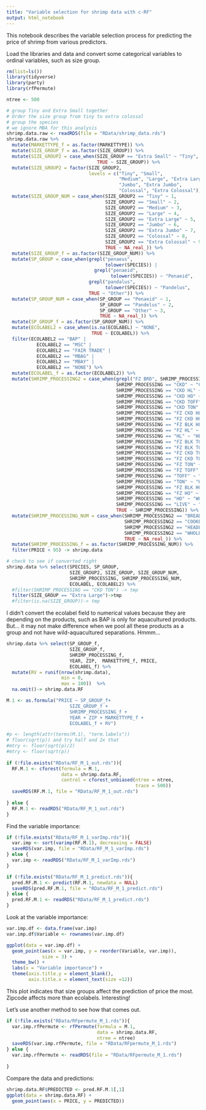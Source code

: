 ```yaml
---
title: "Variable selection for shrimp data with c-RF"
output: html_notebook
---
```


This notebook describes the variable selection process for predicting the price of shrimp from various predictors. 

Load the libraries and data and convert some categorical variables to ordinal variables, such as size group. 
```r
rm(list=ls())
library(tidyverse)
library(party)
library(rfPermute)

ntree <- 500

# group Tiny and Extra Small together
# Order the size group from tiny to extra colossal
# group the species 
# we ignore MBA for this analysis
shrimp.data.raw <- readRDS(file = "RData/shrimp_data.rds")
shrimp.data.raw %>%
  mutate(MARKETTYPE_f = as.factor(MARKETTYPE)) %>%
  mutate(SIZE_GROUP_f = as.factor(SIZE_GROUP)) %>%
  mutate(SIZE_GROUP2 = case_when(SIZE_GROUP == "Extra Small" ~ "Tiny", 
                                 TRUE ~ SIZE_GROUP)) %>%
  mutate(SIZE_GROUP2 = factor(SIZE_GROUP2, 
                              levels = c("Tiny", "Small",
                                         "Medium", "Large", "Extra Large",
                                         "Jumbo", "Extra Jumbo",
                                         "Colossal", "Extra Colossal"))) %>%
  mutate(SIZE_GROUP_NUM = case_when(SIZE_GROUP2 == "Tiny" ~ 1,
                                    SIZE_GROUP2 == "Small" ~ 2,
                                    SIZE_GROUP2 == "Medium" ~ 3,
                                    SIZE_GROUP2 == "Large" ~ 4,
                                    SIZE_GROUP2 == "Extra Large" ~ 5,
                                    SIZE_GROUP2 == "Jumbo" ~ 6,
                                    SIZE_GROUP2 == "Extra Jumbo" ~ 7,
                                    SIZE_GROUP2 == "Colossal" ~ 8,
                                    SIZE_GROUP2 == "Extra Colossal" ~ 9,
                                    TRUE ~ NA_real_)) %>%
  mutate(SIZE_GROUP_f = as.factor(SIZE_GROUP_NUM)) %>%
  mutate(SP_GROUP = case_when(grepl("penaeus", 
                                    tolower(SPECIES)) |
                                grepl("penaeid", 
                                      tolower(SPECIES)) ~ "Penaeid",
                              grepl("pandalus", 
                                    tolower(SPECIES)) ~ "Pandelus",
                              TRUE ~ "Other")) %>%
  mutate(SP_GROUP_NUM = case_when(SP_GROUP == "Penaeid" ~ 1,
                                  SP_GROUP == "Pandelus" ~ 2,
                                  SP_GROUP == "Other" ~ 3,
                                  TRUE ~ NA_real_)) %>%
  mutate(SP_GROUP_f = as.factor(SP_GROUP_NUM)) %>%
  mutate(ECOLABEL2 = case_when(is.na(ECOLABEL) ~ "NONE",
                               TRUE ~ ECOLABEL)) %>%
  filter(ECOLABEL2 == "BAP" | 
           ECOLABEL2 == "MSC" | 
           ECOLABEL2 == "FAIR TRADE" | 
           ECOLABEL2 == "MBAG" | 
           ECOLABEL2 == "MBAY" | 
           ECOLABEL2 == "NONE") %>%
  mutate(ECOLABEL_f = as.factor(ECOLABEL2)) %>%
  mutate(SHRIMP_PROCESSING2 = case_when(grepl("FZ BRD", SHRIMP_PROCESSING) ~ "BREADED",
                                        SHRIMP_PROCESSING == "CKD" ~ "COOKED", 
                                        SHRIMP_PROCESSING == "CKD HL" ~ "COOKED",
                                        SHRIMP_PROCESSING == "CKD HO" ~ "COOKED", 
                                        SHRIMP_PROCESSING == "CKD TOFF" ~ "COOKED",
                                        SHRIMP_PROCESSING == "CKD TON" ~ "COOKED", 
                                        SHRIMP_PROCESSING == "FZ CKD HL" ~ "COOKED",
                                        SHRIMP_PROCESSING == "FZ CKD HO" ~ "COOKED",
                                        SHRIMP_PROCESSING == "FZ BLK HL" ~ "HEADLESS_RAW", 
                                        SHRIMP_PROCESSING == "FZ HL" ~ "HEADLESS_RAW",
                                        SHRIMP_PROCESSING == "HL" ~ "HEADLESS_RAW",
                                        SHRIMP_PROCESSING == "FZ BLK TON" ~ "HEADLESS_RAW", 
                                        SHRIMP_PROCESSING == "FZ BLK TOFF" ~ "HEADLESS_RAW",
                                        SHRIMP_PROCESSING == "FZ CKD TON" ~ "HEADLESS_RAW",
                                        SHRIMP_PROCESSING == "FZ CKD TOFF" ~ "HEADLESS_RAW",
                                        SHRIMP_PROCESSING == "FZ TON" ~ "HEADLESS_RAW", 
                                        SHRIMP_PROCESSING == "FZ TOFF" ~ "HEADLESS_RAW",
                                        SHRIMP_PROCESSING == "TOFF" ~ "HEADLESS_RAW", 
                                        SHRIMP_PROCESSING == "TON" ~ "HEADLESS_RAW",
                                        SHRIMP_PROCESSING == "FZ BLK HO" ~ "WHOLE_RAW", 
                                        SHRIMP_PROCESSING == "FZ HO" ~ "WHOLE_RAW",
                                        SHRIMP_PROCESSING == "HO" ~ "WHOLE_RAW", 
                                        SHRIMP_PROCESSING == "LIVE" ~ "WHOLE_RAW",
                                        TRUE ~ SHRIMP_PROCESSING)) %>%
  mutate(SHRIMP_PROCESSING_NUM = case_when(SHRIMP_PROCESSING2 == "BREADED" ~ 1,
                                           SHRIMP_PROCESSING2 == "COOKED" ~ 2,
                                           SHRIMP_PROCESSING2 == "HEADLESS_RAW" ~ 3,
                                           SHRIMP_PROCESSING2 == "WHOLE_RAW" ~ 4,
                                           TRUE ~ NA_real_)) %>%
  mutate(SHRIMP_PROCESSING_f = as.factor(SHRIMP_PROCESSING_NUM)) %>%
  filter(PRICE < 95) -> shrimp.data

# check to see if converted right
shrimp.data %>% select(SPECIES, SP_GROUP, 
                       SIZE_GROUP2, SIZE_GROUP, SIZE_GROUP_NUM,
                       SHRIMP_PROCESSING, SHRIMP_PROCESSING_NUM,
                       ECOLABEL, ECOLABEL2) %>%
  #filter(SHRIMP_PROCESSING == "CKD TON") -> tmp
  filter(SIZE_GROUP == "Extra Large")->tmp
  #filter(is.na(SIZE_GROUP))-> tmp
```

I didn't convert the ecolabel field to numerical values because they are depending on the products, such as BAP is only for aquacultured products. But... it may not make difference when we pool all these products as a group and not have wild-aquacultured separations. Hmmm... 

```r
shrimp.data %>% select(SP_GROUP_f,
                       SIZE_GROUP_f,
                       SHRIMP_PROCESSING_f,
                       YEAR, ZIP,  MARKETTYPE_f, PRICE,
                       ECOLABEL_f) %>% 
  mutate(RV = runif(nrow(shrimp.data), 
                    min = 0, 
                    max = 100))  %>%
  na.omit()-> shrimp.data.RF

M.1 <- as.formula("PRICE ~ SP_GROUP_f+
                       SIZE_GROUP_f +
                       SHRIMP_PROCESSING_f +
                       YEAR + ZIP + MARKETTYPE_f +
                       ECOLABEL_f + RV")

#p <- length(attr(terms(M.1), "term.labels"))
# floor(sqrt(p)) and try half and 2x that
#mtry <- floor(sqrt(p)/2)
#mtry <- floor(sqrt(p))
  
if (!file.exists("RData/RF_M_1_out.rds")){
  RF.M.1 <- cforest(formula = M.1,
                    data = shrimp.data.RF,
                    control = cforest_unbiased(ntree = ntree,
                                               trace = 500))
  saveRDS(RF.M.1, file = "RData/RF_M_1_out.rds")
  
} else {
  RF.M.1 <- readRDS("RData/RF_M_1_out.rds")
}

```

Find the variable importance:
```r
if (!file.exists("RData/RF_M_1_varImp.rds")){
  var.imp <- sort(varimp(RF.M.1), decreasing = FALSE)
  saveRDS(var.imp, file = "RData/RF_M_1_varImp.rds")
} else {
  var.imp <- readRDS("RData/RF_M_1_varImp.rds")
}

if (!file.exists("RData/RF_M_1_predict.rds")){
  pred.RF.M.1 <- predict(RF.M.1, newdata = NULL)
  saveRDS(pred.RF.M.1, file = "RData/RF_M_1_predict.rds")
} else {
  pred.RF.M.1 <- readRDS("RData/RF_M_1_predict.rds")
}
```

Look at the variable importance:
```r
var.imp.df <- data.frame(var.imp)
var.imp.df$Variable <- rownames(var.imp.df)

ggplot(data = var.imp.df) + 
  geom_point(aes(x = var.imp, y = reorder(Variable, var.imp)),
             size = 3) + 
  theme_bw() + 
  labs(x = "Variable importance") + 
  theme(axis.title.y = element_blank(),
        axis.title.x = element_text(size =12))
```

This plot indicates that size groups affect the prediction of price the most. Zipcode affects more than ecolabels. Interesting!  

Let's use another method to see how that comes out.
```r

if (!file.exists("RData/RFpermute_M_1.rds")){
  var.imp.rfPermute <- rfPermute(formula = M.1,
                                 data = shrimp.data.RF,
                                 ntree = ntree)
  saveRDS(var.imp.rfPermute, file = "RData/RFpermute_M_1.rds")
} else {
  var.imp.rfPermute <- readRDS(file = "RData/RFpermute_M_1.rds")
  
}


```



Compare the data and predictions:

```r
shrimp.data.RF$PREDICTED <- pred.RF.M.1[,1]
ggplot(data = shrimp.data.RF) +
  geom_point(aes(x = PRICE, y = PREDICTED))

```

